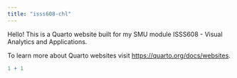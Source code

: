 ```yaml
---
title: "isss608-chl"
---
```


Hello! This is a Quarto website built for my SMU module ISSS608 - Visual Analytics and Applications.

To learn more about Quarto websites visit <https://quarto.org/docs/websites>.

```r
1 + 1
```

